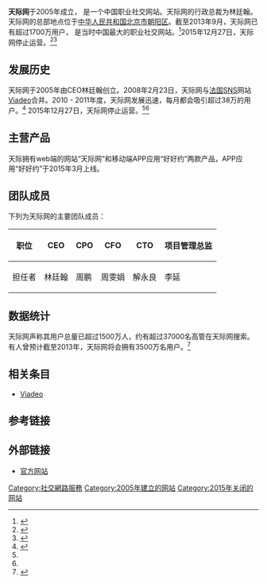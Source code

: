 {{TA
|G1=IT
}}
{{Infobox dot-com company
| name = 天际网
| logo = 天际网（Tianji.com）的logo.jpg
|screenshot=天际网（Tianji.com）官方网站的截图.jpg
| url = [http://tianji.com/ 官方网站]
| website_type = [[社交网络服务|社交网络服务]]
| commercial  = 是
| registration = 必须注册 
| area_served = 中国
| founder = 林廷翰（原名：林峯）
| foundation = [[中国|中国]][[北京|北京]]
| current_status = 停止运营
}}

'''天际网'''于2005年成立， 是一个中国职业社交网站。天际网的行政总裁为林廷翰。天际网的总部地点位于[[中华人民共和国|中华人民共和国]][[北京市|北京市]][[朝阳区|朝阳区]]。截至2013年9月，天际网已有超过1700万用户， 是当时中国最大的职业社交网站。<ref name="crunchbase">{{Cite web|url=https://www.crunchbase.com/organization/tianji|title=Tianji - Company Detalis|accessdate=10 November 2015|publisher=CrunchBase|archive-date=2020-03-10|archive-url=https://web.archive.org/web/20200310034952/https://www.crunchbase.com/organization/tianji}}</ref>2015年12月27日，天际网停止运营。<ref name="tianji">{{Cite web|archiveurl=https://web.archive.org/web/20160112115449/http://tianji.com/|deadurl=yes|archivedate=2016-01-12|url=http://www.tianji.com|title=Tianji Announcement|accessdate=2016-04-23|publisher=Tianji}}</ref><ref name=":0">{{Cite news|url=http://techcrunch.cn/2015/12/29/linkedin-rival-viadeo-exits-china/|title=法国职场社交网站 Viadeo 退出中国，旗下网站天际网将关闭|last=|first=|date=|work=techcrunch|accessdate=2015-12-29|archive-date=2015-12-29|archive-url=https://web.archive.org/web/20151229045135/http://techcrunch.cn/2015/12/29/linkedin-rival-viadeo-exits-china/|dead-url=no}}</ref>

== 发展历史 ==
天际网于2005年由CEO林廷翰创立。2008年2月23日，天际网与[[法国|法国]][[SNS|SNS]]网站[[Viadeo|Viadeo]]合并。2010 - 2011年度，天际网发展迅速，每月都会吸引超过38万的用户。<ref name="techinasia">{{Cite web|url=http://www.techinasia.com/tianji-china-biggest-professional-social-network-growing-fast/|title=Tianji, China’s Biggest Professional Social Network, is Growing Fast|accessdate=1 July 2013|author=Custer, C.|date=November 3, 2011|publisher=Tech in Asia|archive-date=2019-12-19|archive-url=https://web.archive.org/web/20191219050518/https://www.techinasia.com/tianji-china-biggest-professional-social-network-growing-fast}}</ref>
2015年12月27日，天际网停止运营。<ref name="tianji"/><ref name=":0" />

== 主营产品 ==
天际拥有web端的网站“天际网”和移动端APP应用“好好约”两款产品，APP应用“好好约”于2015年3月上线。

== 团队成员 ==
下列为天际网的主要团队成员：
{| class="wikitable"
!职位
|CEO
|CPO
|CFO
|CTO
|项目管理总监
|-
!担任者
|林廷翰
|周鹏
|周雯娟
|解永良
|李延  
|}

== 数据统计 ==
天际网声称其用户总量已超过1500万人，约有超过37000名高管在天际网搜索。有人曾预计截至2013年，天际网将会拥有3500万名用户。<ref name="venturebeat">{{Cite web|url=http://venturebeat.com/2011/10/31/tianji-business-social-network-china/|title=Tianji kickstarts professional social networking in China|accessdate=1 July 2013|author=Chima, Chikodi|date=October 31, 2011|archive-date=2021-11-02|archive-url=https://web.archive.org/web/20211102235017/https://venturebeat.com/2011/10/31/tianji-business-social-network-china/}}</ref>

==相关条目==
* [[Viadeo|Viadeo]]

== 参考链接 ==
{{Reflist}}

== 外部链接 ==
* [https://web.archive.org/web/20130929020812/http://www.tianji.com/ 官方网站]

{{Online social networking}}
[[Category:社交網路服務|Category:社交網路服務]]
[[Category:2005年建立的网站|Category:2005年建立的网站]]
[[Category:2015年关闭的网站|Category:2015年关闭的网站]]
